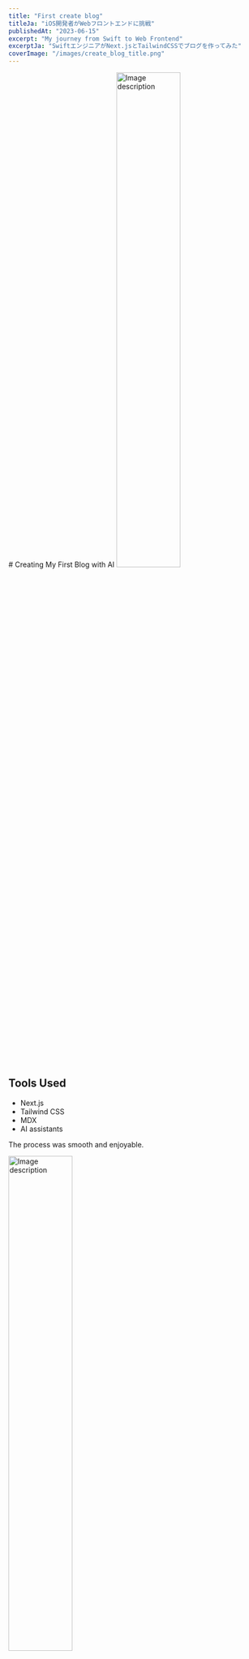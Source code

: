 ```yaml
---
title: "First create blog"
titleJa: "iOS開発者がWebフロントエンドに挑戦"
publishedAt: "2023-06-15"
excerpt: "My journey from Swift to Web Frontend"
excerptJa: "SwiftエンジニアがNext.jsとTailwindCSSでブログを作ってみた"
coverImage: "/images/create_blog_title.png"
---
```


<LanguageContent lang="en">
# Creating My First Blog with AI

<img src="/images/create_blog_title.png" alt="Image description" width="50%" />

## Tools Used
- Next.js
- Tailwind CSS
- MDX
- AI assistants

The process was smooth and enjoyable.
</LanguageContent>

<LanguageContent lang="ja">

<img src="/images/create_blog_title.png" alt="Image description" width="50%" />

## はじめに

普段はiOSアプリ開発でSwiftを使っている私ですが、個人ブログを作りたいと思い立ち、Webフロントエンド開発に挑戦することにしました。プログラミング自体には慣れていますが、Web開発の世界は全く別物。この記事では、Swift開発者の視点からWebフロントエンド技術に触れた経験を共有します。

## 異なる世界：SwiftからWebフロントエンドへ

Swift開発者として3年ほど経験を積んできましたが、Webフロントエンド開発は未知の領域でした。最初に直面した課題は「何を使うべきか」という選択肢の多さです。AIに相談したところ、以下のツールが推奨されました：

- **Next.js**：名前は聞いたことがありましたが、詳細は知りませんでした。Reactベースのフレームワークとのこと
- **Tailwind CSS**：SwiftUIのモディファイアに少し似た、宣言的なスタイリング方法と聞いて興味を持ちました
- **MDX**：Markdownは日頃から使っていますが、JSXと組み合わせるという概念は新鮮でした

Swift/SwiftUIとの類似点もありそうですが、関連ツールの多さや開発環境の複雑さに圧倒されました。iOSの世界と比べて、Webフロントエンドは選択肢と組み合わせが膨大です。

## 開発プロセス：見慣れない風景

### 1. Next.jsプロジェクトの作成

まず最初に、Next.jsのプロジェクトを作成しました。Xcodeでプロジェクトを作成するのとは全く異なる体験です。

```bash
npx create-next-app@latest blog-takuto --typescript
```

TypeScriptは型安全という点でSwiftに近い感覚があり、少し安心しました。しかし、`tsconfig.json`や`package.json`など、見慣れないファイルが多く生成され、最初は戸惑いました。

### 2. SwiftUIとは違うTailwind CSS

SwiftUIでは`.padding()`や`.background()`などのモディファイアでUIをスタイリングしますが、Tailwind CSSでは全てクラス名として指定します。

```html
<!-- Tailwind CSS -->
<div class="p-4 bg-blue-500 rounded-lg shadow-md">
  Hello World
</div>
```

```swift
// SwiftUI
Text("Hello World")
    .padding()
    .background(Color.blue)
    .cornerRadius(8)
    .shadow(radius: 4)
```

概念的には似ていますが、書き方が全く異なり、最初は混乱しました。

### 3. MDXとSwiftUIの違い

SwiftUIではViewを組み合わせてUIを構築しますが、MDXではMarkdownとJSXを組み合わせてコンテンツを作成します。コンポーネントの概念は似ていますが、使い方が異なります。

```bash
npm install @next/mdx @mdx-js/loader @mdx-js/react
```

設定ファイルの書き方は、SwiftのPackage.swiftよりも複雑に感じました。

## Swift開発者として感じた違和感と発見

### 1. ビルドプロセスの違い

Swiftでは`xcodebuild`や`swift build`でビルドしますが、Webフロントエンドでは`npm run build`や`npm run dev`を使います。ホットリロードの概念はSwiftUIのプレビューに似ていますが、より高速で便利に感じました。

### 2. パッケージ管理の複雑さ

SwiftのSPMに比べて、npmのパッケージ管理は依存関係が複雑で、`node_modules`フォルダの巨大さに驚きました。また、`package.json`と`package-lock.json`の関係性も最初は理解しづらかったです。

## Swift開発者として理解しやすかった点

- **コンポーネント思考**: SwiftUIのViewコンポーネントとReactコンポーネントは概念的に似ている
- **状態管理**: SwiftUIの`@State`や`@ObservedObject`とReactの`useState`や`useContext`は似た役割を持つ
- **型安全**: TypeScriptの型システムはSwiftほど厳格ではないが、型安全性という概念は共通している

## これから学びたいこと

Swift開発者としての経験を活かしつつ、以下の点を深く学んでいきたいと思います：

- **JavaScriptの非同期処理**: SwiftのCombineやAsyncAwaitとの違いを理解する
- **Reactのライフサイクル**: SwiftUIのライフサイクルとの違いを理解する
- **CSSの基本概念**: SwiftUIのレイアウトシステムとの違いを理解する
- **Webのセキュリティモデル**: iOSアプリとWebアプリのセキュリティの違いを学ぶ

## まとめ：異なる世界の橋渡し

Swift開発者としての経験は、Webフロントエンド開発にも部分的に活かせることがわかりました。特に、コンポーネント指向や状態管理の概念は共通しています。しかし、開発環境や開発フローは大きく異なり、新たな学びが多くありました。

ただAIに頼りきったことで、自分で作れるかと言われたらまだその域には全く達していません。これからも自分で作れるようになるためには、もっと頑張らないといけないですね。

ちなみにこのブログ記事を作成しているとき、小学生のようになぜなぜとAIに質問していました。学習がより簡単になったと思います。

この経験から、異なる技術スタックに挑戦することで、プログラミングの理解が深まり、視野が広がることを実感しました。Swift開発者の方々も、時間があればWebフロントエンド開発に触れてみることをお勧めします。


</LanguageContent>